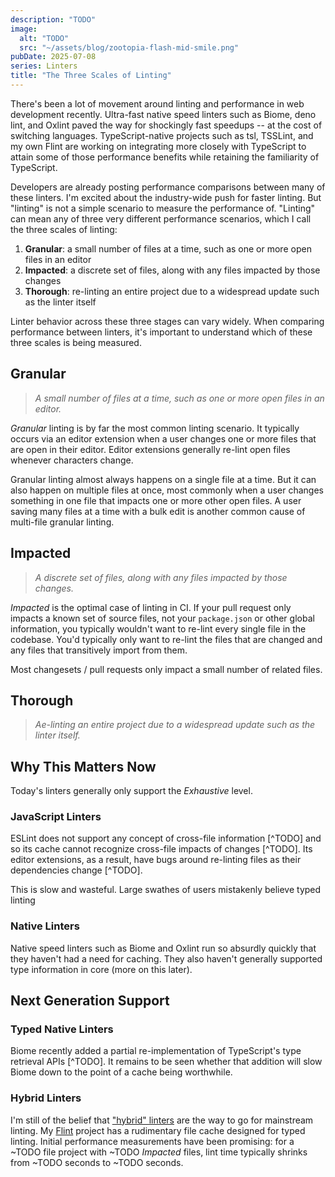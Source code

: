 ```yaml
---
description: "TODO"
image:
  alt: "TODO"
  src: "~/assets/blog/zootopia-flash-mid-smile.png"
pubDate: 2025-07-08
series: Linters
title: "The Three Scales of Linting"
---
```



There's been a lot of movement around linting and performance in web development recently.
Ultra-fast native speed linters such as Biome, deno lint, and Oxlint paved the way for shockingly fast speedups -- at the cost of switching languages.
TypeScript-native projects such as tsl, TSSLint, and my own Flint are working on integrating more closely with TypeScript to attain some of those performance benefits while retaining the familiarity of TypeScript.

Developers are already posting performance comparisons between many of these linters.
I'm excited about the industry-wide push for faster linting.
But "linting" is not a simple scenario to measure the performance of.
"Linting" can mean any of three very different performance scenarios, which I call the three scales of linting:

1. **Granular**: a small number of files at a time, such as one or more open files in an editor
2. **Impacted**: a discrete set of files, along with any files impacted by those changes
3. **Thorough**: re-linting an entire project due to a widespread update such as the linter itself

Linter behavior across these three stages can vary widely.
When comparing performance between linters, it's important to understand which of these three scales is being measured.

## Granular

> _A small number of files at a time, such as one or more open files in an editor._

_Granular_ linting is by far the most common linting scenario.
It typically occurs via an editor extension when a user changes one or more files that are open in their editor.
Editor extensions generally re-lint open files whenever characters change.

Granular linting almost always happens on a single file at a time.
But it can also happen on multiple files at once, most commonly when a user changes something in one file that impacts one or more other open files.
A user saving many files at a time with a bulk edit is another common cause of multi-file granular linting.

## Impacted

> _A discrete set of files, along with any files impacted by those changes._

_Impacted_ is the optimal case of linting in CI.
If your pull request only impacts a known set of source files, not your `package.json` or other global information, you typically wouldn't want to re-lint every single file in the codebase.
You'd typically only want to re-lint the files that are changed and any files that transitively import from them.

Most changesets / pull requests only impact a small number of related files.

## Thorough

> _Ae-linting an entire project due to a widespread update such as the linter itself._

## Why This Matters Now

Today's linters generally only support the _Exhaustive_ level.

### JavaScript Linters

ESLint does not support any concept of cross-file information [^TODO] and so its cache cannot recognize cross-file impacts of changes [^TODO].
Its editor extensions, as a result, have bugs around re-linting files as their dependencies change [^TODO].

This is slow and wasteful.
Large swathes of users mistakenly believe typed linting

### Native Linters

Native speed linters such as Biome and Oxlint run so absurdly quickly that they haven't had a need for caching.
They also haven't generally supported type information in core (more on this later).

## Next Generation Support

### Typed Native Linters

Biome recently added a partial re-implementation of TypeScript's type retrieval APIs [^TODO].
It remains to be seen whether that addition will slow Biome down to the point of a cache being worthwhile.

### Hybrid Linters

I'm still of the belief that ["hybrid" linters](/blog/hybrid-linters-the-best-of-both-worlds) are the way to go for mainstream linting.
My [Flint](https://github.com/JoshuaKGoldberg/flint) project has a rudimentary file cache designed for typed linting.
Initial performance measurements have been promising: for a ~TODO file project with ~TODO _Impacted_ files, lint time typically shrinks from ~TODO seconds to ~TODO seconds.
